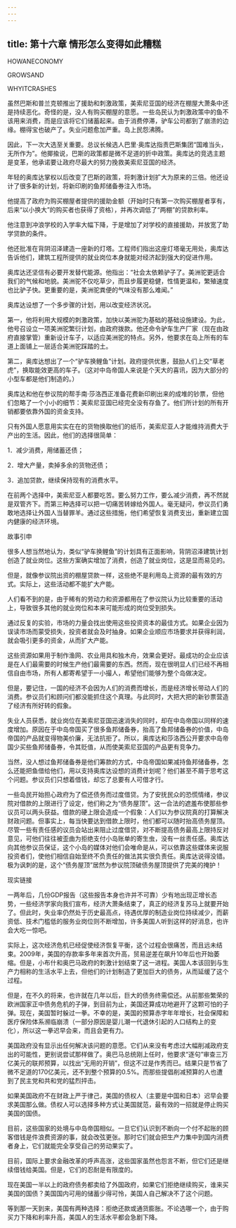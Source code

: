 ```yaml
---
---
---
```

title: 第十六章 情形怎么变得如此糟糕
---

HOWANECONOMY

GROWSAND

WHYITCRASHES





虽然巴斯和普兰克顿推出了援助和刺激政策，美索尼亚国的经济在棚屋大萧条中还是持续恶化。奇怪的是，没人有购买棚屋的意愿。一些岛民认为刺激政策中的鱼不该用来消费，而是应该将它们储蓄起来。由于消费停滞，驴车公司都到了崩溃的边缘。棚得宝也破产了。失业问题愈加严重。岛上民怨沸腾。

因此，下一次大选至关重要。总议长候选人巴里·奥库达指责巴斯集团“国难当头，无所作为”。他揶揄说，巴斯的政策都是微不足道的折中政策。奥库达的竞选主题是变革，他承诺要让政府尽最大的努力挽救美索尼亚国的经济。





年轻的奥库达掌权以后改变了巴斯的政策，将刺激计划扩大为原来的三倍。他还设计了很多新的计划，将新印刷的鱼邦储备券注入市场。

他提高了政府为购买棚屋者提供的援助金额（开始时只有第一次购买棚屋者享有，后来“以小换大”的购买者也获得了资格），并再次调低了“两棚”的贷款利率。

他注意到冲浪学校的入学率大幅下降，于是增加了对学校的直接援助，并放宽了助学贷款的条件。



他还批准在背阴沼泽建造一座新的灯塔。工程师们指出这座灯塔毫无用处，奥库达告诉他们，建筑工程所提供的就业岗位本身就能对经济起到强大的促进作用。

奥库达还坚信有必要开发替代能源。他指出：“社会太依赖驴子了。美洲驼更适合我们的气候和地貌。美洲驼不仅吃草少，而且步履更稳健，性情更温和，繁殖速度也比驴子快。更重要的是，美洲驼粪便的气味没有那么难闻。”



奥库达设想了一个多步骤的计划，用以改变经济状况。

第一，他将利用大规模的刺激政策，加快以美洲驼为基础的基础设施建设。为此，他号召设立一项美洲驼繁衍计划，由政府拨款。他还命令驴车生产厂家（现在由政府直接掌管）重新设计车子，以适应美洲驼的特点。另外，他要求在岛上所有的车道上面铺上一层适合美洲驼踩踏的土。



第二，奥库达想出了一个“驴车换鲤鱼”计划。政府提供优惠，鼓励人们上交“草老虎”，换取能效更高的车子。（这对中岛帝国人来说是个天大的喜讯，因为大部分的小型车都是他们制造的。）



奥库达和他在参议院的帮手南·莎洛西正准备花费新印刷出来的成堆的钞票，但他们忽略了一个小小的细节：美索尼亚国已经完全没有存鱼了。他们所计划的所有开销都要依靠外国的资金支持。

只有外国人愿意用实实在在的货物换取他们的纸币，美索尼亚人才能维持消费大于产出的生活。因此，他们的选择很简单：

1．减少消费，用储蓄还债；

2．增大产量，卖掉多余的货物还债；

3．追加贷款，继续保持现有的消费水平。

在前两个选择中，美索尼亚人都要吃苦。要么努力工作，要么减少消费，再不然就是双管齐下。而第三种选择可以把一切痛苦转嫁给外国人。毫无疑问，参议员们勇敢地选择让外国人当替罪羊。通过这些措施，他们希望恢复消费支出，重新建立国内健康的经济环境。





故事引申


很多人想当然地认为，类似“驴车换鲤鱼”的计划具有正面影响，背阴沼泽建筑计划创造了就业岗位。这些方案确实增加了消费，创造了就业岗位，这是显而易见的。

但是，就像参议院出资的棚屋贷款一样，这些绝不是利用岛上资源的最有效的方式。实际上，这些活动都不能扩大产能。

人们看不到的是，由于稀有的劳动力和资源都用在了参议院认为比较重要的活动上，导致很多其他的就业岗位和本来可能形成的岗位受到损失。

通过反复的实验，市场的力量会找出使用这些投资资本的最佳方式。如果企业因为误读市场而蒙受损失，投资者就会及时抽身。如果企业顺应市场要求并获得利润，就会吸引更多的资金，从而扩大产能。

这些资源如果用于制作渔网、农业用具和独木舟，效果会更好。最成功的企业应该是在人们最需要的时候生产他们最需要的东西。然而，现在很明显人们已经不再相信自由市场，所有人都寄希望于一小撮人，希望他们能够为整个岛做决定。

但是，要记住，一国的经济不会因为人们的消费而增长，而是经济增长带动人们的消费。参议员们和顾问们都没能抓住这个真理。与此同时，大把大把的新钞票营造了经济有所好转的假象。



失业人员获悉，就业岗位在美索尼亚国迅速消失的同时，却在中岛帝国以同样的速度增加。原因在于中岛帝国买了很多鱼邦储备券，抬高了鱼邦储备券的价值，中岛帝国的产品就变得物美价廉，无法抗拒了。所以，奥库达和莎洛西公开要求中岛帝国少买些鱼邦储备券，令其贬值，从而使美索尼亚国的产品更有竞争力。



当然，没人想过鱼邦储备券是他们筹款的方式，中岛帝国如果减持鱼邦储备券，怎么还能把鱼借给他们，用以支持奥库达设想的消费计划呢？他们甚至不屑于思考这个问题。参议员们只想着借钱，却忘了总要有人可借才行。

一些岛民开始担心政府为了偿还债务而过度借贷。为了安抚民众的恐慌情绪，参议院对借款的上限进行了设定，他们称之为“债务屋顶”。这一合法的遮羞布使那些参议员可以两头获益。借款的硬上限会造成一个假象：人们以为参议院真的打算解决财政问题。但事实上，每当快要达到借款上限时，他们都可以随时抬高债务屋顶。尽管一些有责任感的议员会站出来阻止过度借贷，对不断提高债务最高上限持反对意见，可他们往往被歪曲为拒绝支付小岛账单的寄生虫，没有一丝责任感。奥库达向其他参议员保证，这个小岛的媒体对他们会唯命是从，可以依靠这些媒体来说服投资者们，使他们相信自始至终不负责任的做法其实很负责任。奥库达说得没错。极为讽刺的是，这个“债务屋顶”居然为参议院顶破债务屋顶提供了完美的掩护！





现实链接


一两年后，几份GDP报告（这些报告本身也许并不可靠）少有地出现正增长态势，一些经济学家向我们宣布，经济大萧条结束了，真正的经济复苏马上就要开始了。但此时，失业率仍然处于历史最高点，待遇优厚的制造业岗位持续减少，而薪资低、技术门槛低的服务业岗位则不断增加，许多美国人听到这样的好消息，也许会大吃一惊吧。

实际上，这次经济危机已经促使经济恢复平衡，这个过程会很痛苦，而且远未结束。2009年，美国的存款率多年来首次升高，贸易逆差在飙升10年后也开始萎缩。但是，小布什和奥巴马政府的刺激计划结束了这一进程。美国人本该回到与生产力相称的生活水平上去，但他们的计划制造了更加巨大的债务，从而延缓了这个过程。

但是，在不久的将来，也许就在几年以后，巨大的债务终需偿还。从前那些繁荣的欧洲国家正中债务危机的子弹，到目前为止，美国还算成功地避开了这颗可怕的子弹。现在，美国暂时躲过一拳。不幸的是，美国的预算赤字年年增长，社会保障和医疗保险体系濒临崩溃（一部分原因是婴儿潮一代退休引起的人口结构上的变化），所以这一拳迟早会来，而且会更有力。

美国政府没有显示出任何解决该问题的意愿。它们从来没有考虑过大幅削减政府支出的可能性，更别说尝试那样做了。奥巴马总统刚上任时，他要求“逐句”审查三万亿美元的联邦预算，以找出“无用的开销”，但这不过是作秀而已。结果只是节省了微不足道的170亿美元，还不到整个预算的0.5%。而那些提倡削减预算的人也遭到了民主党和共和党的猛烈抨击。

如果美国政府不在财政上严于律己，美国的债权人（主要是中国和日本）迟早会要求美国那么做。债权人可以选择多种方式让美国就范，最有效的一招就是停止购买美国的国债。

目前，这些国家的处境与中岛帝国相似。一旦它们认识到不断向一个付不起账的顾客借钱是件浪费资源的事，就会改弦更张。那时它们就会把生产力集中到国内消费者身上，它们就能完全享受自己的劳动果实了。

目前，国际上要求金融改革的呼声高涨，这些国家虽然也怨言不断，但它们还是继续借钱给美国。但是，它们的忍耐是有限度的。

现在美国一半以上的政府债务都卖给了外国政府，如果它们拒绝继续购买，谁来买美国的国债？美国国内可用的储蓄少得可怜，美国人自己解决不了这个问题。

等到那一天到来，美国有两种选择：拒绝还款或通货膨胀。不论选哪一个，由于购买力下降和利率升高，美国人的生活水平都会急剧下降。